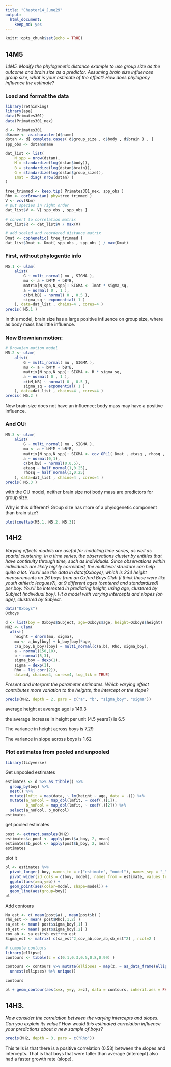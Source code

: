 ```yaml
---
title: "Chapter14_June29"
output: 
  html_document: 
    keep_md: yes
---
```


```r
knitr::opts_chunk$set(echo = TRUE)
```

## 14M5
_14M5. Modify the phylogenetic distance example to use group size as the outcome and brain size as a predictor. Assuming brain size influences group size, what is your estimate of the effect? How does phylogeny influence the estimate?_

### Load and format the data

```r
library(rethinking)
library(ape)
data(Primates301)
data(Primates301_nex)

d <- Primates301
d$name <- as.character(d$name)
dstan <- d[ complete.cases( d$group_size , d$body , d$brain ) , ]
spp_obs <- dstan$name

dat_list <- list(
    N_spp = nrow(dstan),
    M = standardize(log(dstan$body)),
    B = standardize(log(dstan$brain)),
    G = standardize(log(dstan$group_size)),
    Imat = diag( nrow(dstan) )
)

tree_trimmed <- keep.tip( Primates301_nex, spp_obs )
Rbm <- corBrownian( phy=tree_trimmed )
V <- vcv(Rbm)
# put species in right order
dat_list$V <- V[ spp_obs , spp_obs ]

# convert to correlation matrix
dat_list$R <- dat_list$V / max(V)

# add scaled and reordered distance matrix
Dmat <- cophenetic( tree_trimmed )
dat_list$Dmat <- Dmat[ spp_obs , spp_obs ] / max(Dmat)
```

### First, without phylogentic info

```r
M5.1 <- ulam(
    alist(
        G ~ multi_normal( mu , SIGMA ),
        mu <- a + bM*M + bB*B,
        matrix[N_spp,N_spp]: SIGMA <- Imat * sigma_sq,
        a ~ normal( 0 , 1 ),
        c(bM,bB) ~ normal( 0 , 0.5 ),
        sigma_sq ~ exponential( 1 )
    ), data=dat_list , chains=4 , cores=4 )
precis( M5.1 )
```
In this model, brain size has a large positive influence on group size, where as body mass has little influence.

### Now Brownian motion:
```r
# Brownian motion model
M5.2 <- ulam(
    alist(
        G ~ multi_normal( mu , SIGMA ),
        mu <- a + bM*M + bB*B,
        matrix[N_spp,N_spp]: SIGMA <- R * sigma_sq,
        a ~ normal( 0 , 1 ),
        c(bM,bB) ~ normal( 0 , 0.5 ),
        sigma_sq ~ exponential( 1 )
    ), data=dat_list , chains=4 , cores=4 )
precis( M5.2 )
```

Now brain size does not have an influence; body mass may have a positive influence.

### And OU:
```r
M5.3 <- ulam(
    alist(
        G ~ multi_normal( mu , SIGMA ),
        mu <- a + bM*M + bB*B,
        matrix[N_spp,N_spp]: SIGMA <- cov_GPL1( Dmat , etasq , rhosq , 0.01 ),
        a ~ normal(0,1),
        c(bM,bB) ~ normal(0,0.5),
        etasq ~ half_normal(1,0.25),
        rhosq ~ half_normal(3,0.25)
    ), data=dat_list , chains=4 , cores=4 )
precis( M5.3 )
```

with the OU model, neither brain size not body mass are predictors for group size.

Why is this different?  Group size has more of a phylogenetic component than brain size?

```r
plot(coeftab(M5.1, M5.2, M5.3))
```


## 14H2
_Varying effects models are useful for modeling time series, as well as spatial clustering. In a time series, the observations cluster by entities that have continuity through time, such as individuals. Since observations within individuals are likely highly correlated, the multilevel structure can help quite a lot. You’ll use the data in data(Oxboys), which is 234 height measurements on 26 boys from an Oxford Boys Club (I think these were like youth athletic leagues?), at 9 different ages (centered and standardized) per boy. You’ll be interested in predicting height, using age, clustered by Subject (individual boy). Fit a model with varying intercepts and slopes (on age), clustered by Subject._

```r
data("Oxboys")
Oxboys
```

```r
d <- list(boy = Oxboys$Subject, age=Oxboys$age, height=Oxboys$height)
MH2 <- ulam(
  alist(
    height ~ dnorm(mu, sigma),
    mu <- a_boy[boy] + b_boy[boy]*age,
    c(a_boy,b_boy)[boy] ~ multi_normal(c(a,b), Rho, sigma_boy),
    a ~ normal(150,10),
    b ~ normal(5,3),
    sigma_boy ~ dexp(1),
    sigma ~ dexp(1),
    Rho ~ lkj_corr(2)),
    data=d, chains=4, cores=4, log_lik = TRUE) 
```

_Present and interpret the parameter estimates. Which varying effect contributes more variation to the heights, the intercept or the slope?_
```r
precis(MH2, depth = 2, pars = c("a", "b", "sigma_boy", "sigma"))
```

average height at average age is 149.3

the average increase in height per unit (4.5 years?) is 6.5

The variance in height across boys is 7.29

The variance in slope across boys is 1.62

### Plot estimates from pooled and unpooled


```r
library(tidyverse)
```

Get unpooled estimates
```r
estimates <- d %>% as_tibble() %>%
  group_by(boy) %>%
  nest() %>%
  mutate(lmfit = map(data, ~ lm(height ~ age, data = .))) %>%
  mutate(a_noPool = map_dbl(lmfit, ~ coef(.)[1]),
         b_noPool = map_dbl(lmfit, ~ coef(.)[2])) %>%
  select(a_noPool, b_noPool)
estimates
```

get pooled estimates

```r
post <- extract.samples(MH2)
estimates$a_pool <- apply(post$a_boy, 2, mean)
estimates$b_pool <- apply(post$b_boy, 2, mean)
estimates
```
plot it
```r
pl <- estimates %>%
  pivot_longer(-boy, names_to = c("estimate", "model"), names_sep = "_") %>%
  pivot_wider(id_cols = c(boy, model), names_from = estimate, values_from = "value") %>%
  ggplot(aes(x=a,y=b)) +
  geom_point(aes(color=model, shape=model)) +
  geom_line(aes(group=boy))
pl
```

Add contours

```r
Mu_est <- c( mean(post$a) , mean(post$b) ) 
rho_est <- mean( post$Rho[,1,2] )
sa_est <- mean( post$sigma_boy[,1] ) 
sb_est <- mean( post$sigma_boy[,2] ) 
cov_ab <- sa_est*sb_est*rho_est
Sigma_est <- matrix( c(sa_est^2,cov_ab,cov_ab,sb_est^2) , ncol=2 )
```


```r
# compute contours
library(ellipse)
contours <- tibble(z = c(0.1,0.3,0.5,0.8,0.99) )

contours <- contours %>% mutate(ellipses = map(z, ~ as_data_frame(ellipse(Sigma_est,centre=Mu_est,level=.)))) %>%
  unnest(ellipses) %>% unique()

contours
```
 
```r
pl + geom_contour(aes(x=x, y=y, z=z), data = contours, inherit.aes = FALSE)
```


## 14H3. 
_Now consider the correlation between the varying intercepts and slopes. Can you explain its value? How would this estimated correlation influence your predictions about a new sample of boys?_

```r
precis(MH2, depth = 3, pars = c("Rho"))
```

This tells is that there is a positive correlation (0.53) between the slopes and intercepts. That is that boys that were taller than average (intercept) also had a faster growth rate (slope).

